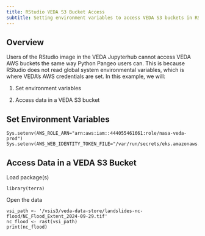 ```yaml
---
title: RStudio VEDA S3 Bucket Access
subtitle: Setting environment variables to access VEDA S3 buckets in RStudio
---
```


## Overview
Users of the RStudio image in the VEDA Jupyterhub cannot access VEDA AWS buckets the same way Python Pangeo users can. This is because RStudio does not read global system environmental variables, which is where VEDA’s AWS credentials are set. In this example, we will:

1. Set environment variables

2. Access data in a VEDA S3 bucket

## Set Environment Variables

```
Sys.setenv(AWS_ROLE_ARN="arn:aws:iam::444055461661:role/nasa-veda-prod")
Sys.setenv(AWS_WEB_IDENTITY_TOKEN_FILE="/var/run/secrets/eks.amazonaws.com/serviceaccount/token")
```

## Access Data in a VEDA S3 Bucket

Load package(s)

```
library(terra)
```

Open the data

```
vsi_path <- '/vsis3/veda-data-store/landslides-nc-flood/NC_Flood_Extent_2024-09-29.tif'
nc_flood <- rast(vsi_path)
print(nc_flood)
```
